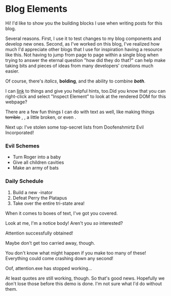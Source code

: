 # Blog Elements

Hi! I'd like to show you the building blocks I use when writing posts for this blog.

<Collapse title="Why did you make this page? Also, let's make the title of this collapsible element just way too long for testing purposes.">Several reasons. First, I use it to test changes to my blog components and develop new ones. Second, as I've worked on this blog, I've realized how much I'd appreciate other blogs that I use for inspiration having a resource like this. Not having to jump from page to page within a single blog when trying to answer the eternal question "how did they do that?" can help make taking bits and pieces of ideas from many developers' creations much easier.</Collapse>

Of course, there's *italics*, **bolding**, and the ability to combine ***both***.

I can [link](https://tailwindcss.com/) to things and give you helpful hints, too.<Hint>Did you know that you can right-click and select "Inspect Element" to look at the rendered DOM for this webpage?</Hint>

There are a few fun things I can do with text as well, like making things <s>terrible</s> <Wave content="whimsical" />, <Shaky content="anxiety-inducing" />, a little <Glitch>broken</Glitch>, or even <Corrupted length={10} />.

Next up: I've stolen some top-secret lists from Doofenshmirtz Evil Incorporated!

### Evil Schemes

- Turn Roger into a baby
- Give all children cavities
- Make an army of bats

### Daily Schedule

1. Build a new -inator
2. Defeat Perry the Platapus
3. Take over the entire tri-state area!

When it comes to boxes of text, I've got you covered.

<Notice title="I can grab your attention with this one.">Look at me, I'm a notice body! Aren't you *so* interested?</Notice>

<Victory>Attention successfully obtained!</Victory>

Maybe don't get too carried away, though.

<Warning title="Careful!">You don't know what might happen if you make too many of these! Everything could come crashing down any second!</Warning>

<Problem title="Something went wrong">Oof, attention.exe has stopped working...</Problem>

<Quote author="Ludo" affiliation="Super Awesome Corp" source="https://github.com/LudoLogical" alwaysLeftJustify>At least quotes are still working, though. So that's good news. Hopefully we don't lose those before this demo is done. I'm not sure what I'd do without them.</Quote>